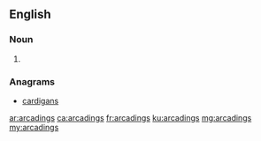 ==English==

===Noun===
{{head|en|plural}}

# {{plural of|arcading|lang=en}}

===Anagrams===
* [[cardigans#English|cardigans]]

[[ar:arcadings]]
[[ca:arcadings]]
[[fr:arcadings]]
[[ku:arcadings]]
[[mg:arcadings]]
[[my:arcadings]]